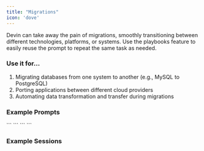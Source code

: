 ```yaml
---
title: "Migrations"
icon: 'dove'
---
```


Devin can take away the pain of migrations, smoothly transitioning between different technologies, platforms, or systems. Use the playbooks feature to easily reuse the prompt to repeat the same task as needed. 

### Use it for… 
1. Migrating databases from one system to another (e.g., MySQL to PostgreSQL)
2. Porting applications between different cloud providers
3. Automating data transformation and transfer during migrations

### Example Prompts

<AccordionGroup>
  <Accordion title="placeholder" icon="browser">
    ```
    ```
  </Accordion>
  <Accordion title="placeholder - specific" icon="user">
    ```
    ```
  </Accordion>
</AccordionGroup>

### Example Sessions


